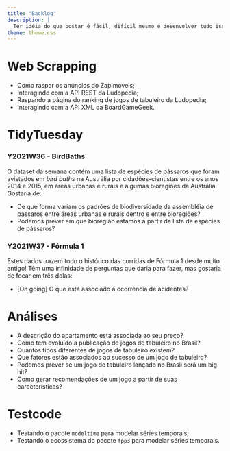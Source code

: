 ```yaml
---
title: "Backlog"
description: |
  Ter idéia do que postar é fácil, difícil mesmo é desenvolver tudo isso na mesma velocidade! Nesta seção eu reuno tudo aquilo que eu já tive de ideia de escrever sobre, mas que faltou tempo para tornar realidade. Pretendo manter visibilidade disso aqui para me ajudar a não me esquecer e, quem sabe, receber algum feedback para priorizar um deles!
theme: theme.css
---
```


# Web Scrapping
- Como raspar os anúncios do ZapImóveis;
- Interagindo com a API REST da Ludopedia;
- Raspando a página do ranking de jogos de tabuleiro da Ludopedia;  
- Interagindo com a API XML da BoardGameGeek.  

# TidyTuesday
### Y2021W36 - BirdBaths 
O dataset da semana contém uma lista de espécies de pássaros que foram avistados em _bird baths_ na Austrália por cidadões-cientistas entre os anos 2014 e 2015, em áreas urbanas e rurais e algumas bioregiões da Austrália. Gostaria de:  
  
- De que forma variam os padrões de biodiversidade da assembléia de pássaros entre áreas urbanas e rurais dentro e entre bioregiões?   
- Podemos prever em que bioregião estamos a partir da lista de espécies de pássaros?  

### Y2021W37 - Fórmula 1
Estes dados trazem todo o histórico das corridas de Fórmula 1 desde muito antigo! Têm uma infinidade de perguntas que daria para fazer, mas gostaria de focar em três delas:  
  
- [On going] O que está associado à ocorrência de acidentes?

# Análises

- A descrição do apartamento está associada ao seu preço?  
- Como tem evoluído a publicação de jogos de tabuleiro no Brasil?  
- Quantos tipos diferentes de jogos de tabuleiro existem?  
- Que fatores estão associados ao sucesso de um jogo de tabuleiro?  
- Podemos prever se um jogo de tabuleiro lançado no Brasil será um big hit?  
- Como gerar recomendações de um jogo a partir de suas características?  

# Testcode

- Testando o pacote `modeltime` para modelar séries temporais;  
- Testando o ecossistema do pacote `fpp3` para modelar séries temporais.  
